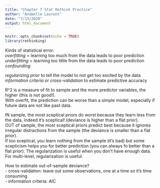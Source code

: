 ```yaml
---
title: "Chapter 7 Stat Rethink Practice"
author: "Anabelle Laurent"
date: "7/13/2020"
output: html_document
---
```



```r
knitr::opts_chunk$set(echo = TRUE)
library(rethinking)
```

Kinds of statistical error:  
*overfitting* = learning too much from the data leads to poor prediction  
*underfitting* = learning too little from the data leads to poor prediction  
*confounding*  

*regularizing prior* to tell the model to not get too excited by the data  
*information criteria* or *cross-validation* to estimate predictive accuracy  

R^2 is a measure of fit to sample and the more predictor variables, the higher (this is not good!).  
With overfit, the prediction can be worse than a simple model, especially if future data are not like past data. 


IN sample, the most sceptical priors do worst because they learn less from the data, indeed it's sceptical! (deviance is higher than a flat prior).  
OUT of sample, the most sceptical priors predict best because it ignores irregular distractions from the sample (the deviance is smaller than a flat prior).  
If too sceptical, you learn nothing from the sample (it's bad) but some scepticism helps you for better prediction (you can always fo better than a flat prior). 
The regularization is useful when you don't have enough data. For multi-level, regularization is useful.  

How to estimate out-of-sample deviance?  
- cross-validation: leave out some observations, one at a time so it's time consuming  
- information criteria: AIC  


